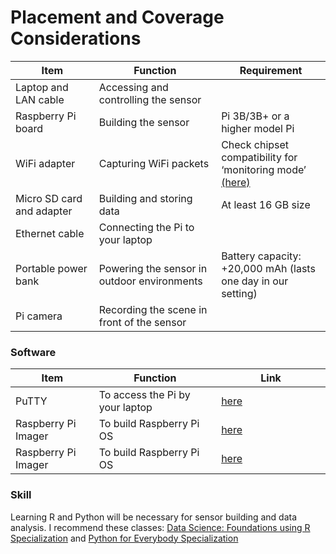 # Placement and Coverage Considerations {.unnumbered}


| Item                      | Function                                    | Requirement                                                                                                                                                                       |
|-------------------|----------------------------|-------------------------|
| Laptop and LAN cable      | Accessing and controlling the sensor        |                                                                                                                                                                                   |
| Raspberry Pi board        | Building the sensor                         | Pi 3B/3B+ or a higher model Pi                                                                                                                                                    |
| WiFi adapter              | Capturing WiFi packets                      | Check chipset compatibility for 'monitoring mode' [(here)](https://unix.stackexchange.com/questions/614984/supported-chipset-for-monitor-mode-and-packet-injection-in-kali-linux) |
| Micro SD card and adapter | Building and storing data                   | At least 16 GB size                                                                                                                                                               |
| Ethernet cable            | Connecting the Pi to your laptop            |                                                                                                                                                                                   |
| Portable power bank       | Powering the sensor in outdoor environments | Battery capacity: +20,000 mAh (lasts one day in our setting)                                                                                                                      |
| Pi camera                 | Recording the scene in front of the sensor  |                                                                                                                                                                                   |

### Software {.unnumbered}

| Item                | Function                        | Link                                          |
|-------------------|----------------------------|-------------------------|
| PuTTY               | To access the Pi by your laptop | [here](https://www.putty.org/)                |
| Raspberry Pi Imager | To build Raspberry Pi OS        | [here](https://www.raspberrypi.com/software/) |
| Raspberry Pi Imager | To build Raspberry Pi OS        | [here](https://www.putty.org/)                |

### Skill {.unnumbered}

Learning R and Python will be necessary for sensor building and data analysis. I recommend these classes: [Data Science: Foundations using R Specialization](https://www.coursera.org/specializations/data-science-foundations-r) and [Python for Everybody Specialization](https://www.coursera.org/specializations/python)
